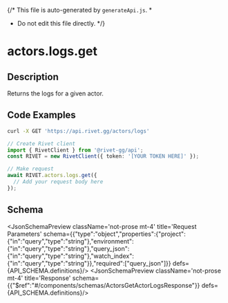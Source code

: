 {/* This file is auto-generated by `generateApi.js`.
  *
  * Do not edit this file directly.
  */}


# actors.logs.get

## Description
Returns the logs for a given actor.

## Code Examples

<CodeGroup title='Request' tag='GET' label='https://api.rivet.gg/actors/logs'>

```bash {{ "title": "cURL" }}
curl -X GET 'https://api.rivet.gg/actors/logs'
```

```ts
// Create Rivet client
import { RivetClient } from '@rivet-gg/api';
const RIVET = new RivetClient({ token: '[YOUR TOKEN HERE]' });

// Make request
await RIVET.actors.logs.get({
  // Add your request body here
});
```

</CodeGroup>

## Schema
<JsonSchemaPreview className='not-prose mt-4' title='Request Parameters' schema={{"type":"object","properties":{"project":{"in":"query","type":"string"},"environment":{"in":"query","type":"string"},"query_json":{"in":"query","type":"string"},"watch_index":{"in":"query","type":"string"}},"required":["query_json"]}} defs={API_SCHEMA.definitions}/>
<JsonSchemaPreview className='not-prose mt-4' title='Response' schema={{"$ref":"#/components/schemas/ActorsGetActorLogsResponse"}} defs={API_SCHEMA.definitions}/>
